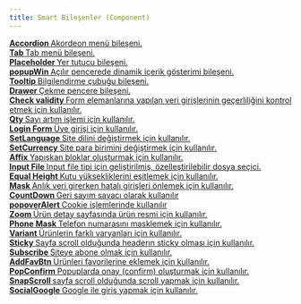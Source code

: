 ```yaml
---
title: Smart Bileşenler (Component)
---
```


<div class="row">
    <div class="col-6 mb-1">
        <a href="/docs/smarty/tr-smarty-component-accordion" class="d-flex flex-direction-column h-100 p-3 border-round border shadow component-card">
            <strong class="d-block">
                Accordion
            </strong>
            <span>
                Akordeon menü bileşeni.
            </span>
        </a>
    </div>
    <div class="col-6 mb-1">
        <a href="/docs/smarty/tr-smarty-component-tab" class="d-flex flex-direction-column h-100 p-3 border-round border shadow component-card">
            <strong class="d-block">
                Tab
            </strong>
            <span>
                Tab menü bileşeni.
            </span>
        </a>
    </div>
    <div class="col-6 mb-1">
        <a href="/docs/smarty/tr-smarty-component-placeholder" class="d-flex flex-direction-column h-100 p-3 border-round border shadow component-card">
            <strong class="d-block">
                Placeholder
            </strong>
            <span>
                Yer tutucu bileşeni.
            </span>
        </a>
    </div>
    <div class="col-6 mb-1">
        <a href="/docs/smarty/tr-smarty-component-popupwin" class="d-flex flex-direction-column h-100 p-3 border-round border shadow component-card">
            <strong class="d-block">
                popupWin
            </strong>
            <span>
                Açılır pencerede dinamik içerik gösterimi bileşeni.
            </span>
        </a>
    </div>
    <div class="col-6 mb-1">
        <a href="/docs/smarty/tr-smarty-component-tooltip" class="d-flex flex-direction-column h-100 p-3 border-round border shadow component-card">
            <strong class="d-block">
                Tooltip
            </strong>
            <span>
                Bilgilendirme çubuğu bileşeni.
            </span>
        </a>
    </div>
    <div class="col-6 mb-1">
        <a href="/docs/smarty/tr-smarty-component-drawer" class="d-flex flex-direction-column h-100 p-3 border-round border shadow component-card">
            <strong class="d-block">
                Drawer
            </strong>
            <span>
                Çekme pencere bileşeni.
            </span>
        </a>
    </div>
    <div class="col-6 mb-1">
        <a href="/docs/smarty/tr-smarty-component-check-validity" class="d-flex flex-direction-column h-100 p-3 border-round border shadow component-card">
            <strong class="d-block">
                Check validity
            </strong>
            <span>
                Form elemanlarına yapılan veri girişlerinin geçerliliğini kontrol etmek için kullanılır.
            </span>
        </a>
    </div>
    <div class="col-6 mb-1">
        <a href="/docs/smarty/tr-smarty-component-qty" class="d-flex flex-direction-column h-100 p-3 border-round border shadow component-card">
            <strong class="d-block">
                Qty
            </strong>
            <span>
                Sayı artım işlemi için kullanılır.
            </span>
        </a>
    </div>
    <div class="col-6 mb-1">
        <a href="/docs/smarty/tr-smarty-component-login-form" class="d-flex flex-direction-column h-100 p-3 border-round border shadow component-card">
            <strong class="d-block">
                Login Form
            </strong>
            <span>
                Üye girişi için kullanılır.
            </span>
        </a>
    </div>
    <div class="col-6 mb-1">
        <a href="/docs/smarty/tr-smarty-component-setlanguage" class="d-flex flex-direction-column h-100 p-3 border-round border shadow component-card">
            <strong class="d-block">
                SetLanguage
            </strong>
            <span>
                Site dilini değiştirmek için kullanılır.
            </span>
        </a>
    </div>
    <div class="col-6 mb-1">
        <a href="/docs/smarty/tr-smarty-component-setcurrency" class="d-flex flex-direction-column h-100 p-3 border-round border shadow component-card">
            <strong class="d-block">
                SetCurrency
            </strong>
            <span>
                Site para birimini değiştirmek için kullanılır.
            </span>
        </a>
    </div>
    <div class="col-6 mb-1">
        <a href="/docs/smarty/tr-smarty-component-affix" class="d-flex flex-direction-column h-100 p-3 border-round border shadow component-card">
            <strong class="d-block">
                Affix
            </strong>
            <span>
                Yapışkan bloklar oluşturmak için kullanılır.
            </span>
        </a>
    </div>
    <div class="col-6 mb-1">
        <a href="/docs/smarty/tr-smarty-component-input-file" class="d-flex flex-direction-column h-100 p-3 border-round border shadow component-card">
            <strong class="d-block">
                Input File
            </strong>
            <span>
                Input file tipi için geliştirilmiş, özelleştirilebilir dosya seçici.
            </span>
        </a>
    </div>
    <div class="col-6 mb-1">
        <a href="/docs/smarty/tr-smarty-component-equal-height" class="d-flex flex-direction-column h-100 p-3 border-round border shadow component-card">
            <strong class="d-block">
                Equal Height
            </strong>
            <span>
                Kutu yüksekliklerini eşitlemek için kullanılır.
            </span>
        </a>
    </div>
    <div class="col-6 mb-1">
        <a href="/docs/smarty/tr-smarty-component-mask" class="d-flex flex-direction-column h-100 p-3 border-round border shadow component-card">
            <strong class="d-block">
                Mask
            </strong>
            <span>
                Anlık veri girerken hatalı girişleri önlemek için kullanılır.
            </span>
        </a>
    </div>
    <div class="col-6 mb-1">
        <a href="/docs/smarty/tr-smarty-component-countdown" class="d-flex flex-direction-column h-100 p-3 border-round border shadow component-card">
            <strong class="d-block">
                CountDown
            </strong>
            <span>
                Geri sayım sayacı olarak kullanılır
            </span>
        </a>
    </div>
    <div class="col-6 mb-1">
        <a href="/docs/smarty/tr-smarty-component-popoveralert" class="d-flex flex-direction-column h-100 p-3 border-round border shadow component-card">
            <strong class="d-block">
                popoverAlert
            </strong>
            <span>
                Cookie işlemlerinde kullanılır
            </span>
        </a>
    </div>    
    <div class="col-6 mb-1">
        <a href="/docs/smarty/tr-smarty-component-zoom" class="d-flex flex-direction-column h-100 p-3 border-round border shadow component-card">
            <strong class="d-block">
                Zoom
            </strong>
            <span>
                Ürün detay sayfasında ürün resmi için kullanılır.
            </span>
        </a>
    </div>
    <div class="col-6 mb-1">
        <a href="/docs/smarty/tr-smarty-component-phone-mask" class="d-flex flex-direction-column h-100 p-3 border-round border shadow component-card">
            <strong class="d-block">
                Phone Mask
            </strong>
            <span>
                Telefon numarasını masklemek için kullanılır.
            </span>
        </a>
    </div>
    <div class="col-6 mb-1">
        <a href="/docs/smarty/tr-smarty-component-variant" class="d-flex flex-direction-column h-100 p-3 border-round border shadow component-card">
            <strong class="d-block">
                Variant
            </strong>
            <span>
                Ürünlerin farklı varyanları için kullanılır.
            </span>
        </a>
    </div>
    <div class="col-6 mb-1">
        <a href="/docs/smarty/tr-smarty-component-sticky" class="d-flex flex-direction-column h-100 p-3 border-round border shadow component-card">
            <strong class="d-block">
                Sticky
            </strong>
            <span>
                Sayfa scroll olduğunda headerın sticky olması için kullanılır.
            </span>
        </a>
    </div>    
    <div class="col-6 mb-1">
        <a href="/docs/smarty/tr-smarty-component-subscribe" class="d-flex flex-direction-column h-100 p-3 border-round border shadow component-card">
            <strong class="d-block">
                Subscribe
            </strong>
            <span>
                Siteye abone olmak için kullanılır.
            </span>
        </a>
    </div>
    <div class="col-6 mb-1">
        <a href="/docs/smarty/tr-smarty-component-addfavbtn" class="d-flex flex-direction-column h-100 p-3 border-round border shadow component-card">
            <strong class="d-block">
                AddFavBtn
            </strong>
            <span>
                Ürünleri favorilerine eklemek için kullanılır.
            </span>
        </a>
    </div>    
    <div class="col-6 mb-1">
        <a href="/docs/smarty/tr-smarty-component-popconfirm" class="d-flex flex-direction-column h-100 p-3 border-round border shadow component-card">
            <strong class="d-block">
                PopConfirm
            </strong>
            <span>
                Popuplarda onay (confirm) oluşturmak için kullanılır.
            </span>
        </a>
    </div>
    <div class="col-6 mb-1">
        <a href="/docs/smarty/tr-smarty-component-snapscroll" class="d-flex flex-direction-column h-100 p-3 border-round border shadow component-card">
            <strong class="d-block">
                SnapScroll
            </strong>
            <span>
                sayfa scroll olduğunda scroll yapmak için kullanılır.
            </span>
        </a>
    </div>
    <div class="col-6 mb-1">
        <a href="/docs/smarty/tr-smarty-component-socialgoogle" class="d-flex flex-direction-column h-100 p-3 border-round border shadow component-card">
            <strong class="d-block">
                SocialGoogle
            </strong>
            <span>
                Google ile giriş yapmak için kullanılır.
            </span>
        </a>
    </div>
    


   
</div>
